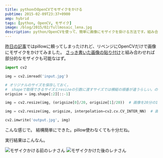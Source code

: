 ```yaml
---
title: pythonのOpenCVでモザイクをかける
pubtime: 2015-02-09T23:37+0900
amp: hybrid
tags: [python, OpenCV, モザイク]
image: /blog/2015/02/fullmosaic_lena.jpg
description: python/OpenCVを使って、簡単に画像にモザイクを掛ける方法です。組み合わせで部分的なモザイクも可能なはずです。
---
```


[昨日の記事](/blog/2015/02/python-opencv-pillow-facemosaic)ではpillowに頼ってしまったけれど、リベンジにOpenCVだけで画像にモザイクをかけてみました。
[さっき書いた画像の貼り付け](/blog/2015/02/python-opencv-overlay)と組み合わせれば部分的なモザイクも可能なはず。

``` python
import cv2

img = cv2.imread('input.jpg')

# オリジナルのサイズを保存しておく。
#  shapeで取得できるサイズとresizeの引数に渡すサイズでは横縦の順番が違うらしい。ので[::-1]として反転。
origsize = img.shape[:2][::-1]

img = cv2.resize(img, (origsize[0]/20, origsize[1]/20))  # 画像を20分の1のサイズに縮小。

img = cv2.resize(img, origsize, interpolation=cv2.cv.CV_INTER_NN)  # 画像を元のサイズに拡大。interpolationを省略するとうまいこと補完されてしまって綺麗なモザイクにならない。

cv2.imwrite('output.jpg', img)
```
こんな感じで。
結構簡単にできた。pillow使わなくても十分だね。

実行結果はこんなん。

![モザイクかける前のレナさん](/blog/2015/02/lena.jpg "520x520")
![モザイクかけた後のレナさん](/blog/2015/02/fullmosaic_lena.jpg "520x520")
